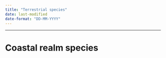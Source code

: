 ```yaml
---
title: "Terrestrial species"
date: last-modified
date-format: "DD-MM-YYYY"
---
```


------------------------------------------------------------------------

# Coastal realm species
